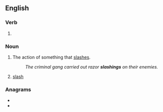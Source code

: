 ==English==

===Verb===
{{head|en|present participle}}

# {{present participle of|slash|lang=en|nocat=1}}

===Noun===
{{en-noun|~}}

# The action of something that [[slash]]es.
#: ''The criminal gang carried out razor '''slashings''' on their enemies.''
# {{lb|en|forestry|in the plural}} [[slash]] {{qualifier|woody debris}}

===Anagrams===
* {{l|en|hassling}}
* {{l|en|lashings}}